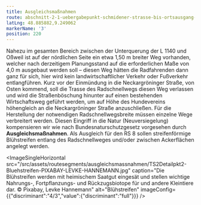 ```yaml
---
title: Ausgleichsmaßnahmen
route: abschnitt-2-1-uebergabepunkt-schmidener-strasse-bis-ortsausgang-neckarrems
latLng: 48.885882,9.249062
markerName: '3'
position: 220
---
```

Nahezu im gesamten Bereich zwischen der Unterquerung der L 1140 und Oßweil ist auf der nördlichen Seite ein etwa 1,50 m breiter Weg vorhanden, welcher nach derzeitigem Planungsstand auf die erforderlichen Maße von 4,0 m ausgebaut werden soll – diesen Weg hätten die Radfahrenden dann ganz für sich, hier wird kein landwirtschaftlicher Verkehr oder Fußverkehr entlangführen. Kurz vor der Einmündung in die Neckargröninger Straße, von Osten kommend, soll die Trasse des Radschnellwegs diesen Weg verlassen und wird die Straßenböschung hinunter auf einen bestehenden Wirtschaftsweg geführt werden, um auf Höhe des Hundevereins höhengleich an die Neckargröninger Straße anzuschließen. Für die Herstellung der notwendigen Radschnellwegsbreite müssen einzelne Wege verbreitert werden. Diesen Eingriff in die Natur (Neuversiegelung) kompensieren wir wie nach Bundesnaturschutzgesetz vorgesehen durch **Ausgleichsmaßnahmen**. Als Ausgleich für den RS 8 sollen streifenförmige Blühstreifen entlang des Radschnellweges und/oder zwischen Ackerflächen angelegt werden.

<ImageSingleHorizontal src="/src/assets/routesegments/ausgleichsmassnahmen/TS2Detailpkt2-Bluehstreifen-PIXABAY-LEVKE-HANNEMANN.jpg" caption="Die Blühstreifen werden mit heimischem Saatgut eingesät und stellen wichtige Nahrungs-, Fortpflanzungs- und Rückzugsbiotope für und andere Kleintiere dar. © Pixabay, Levke Hannemann" alt="Blühstreifen" imageConfig={{"discriminant":"4/3","value":{"discriminant":"full"}}} />
